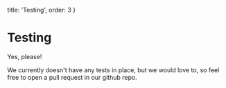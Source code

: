 
  title: 'Testing',
  order: 3
}

# Testing

Yes, please!

We currently doesn't have any tests in place, but we would love to, so feel free to open a <Link to="github" href="https://github.com/schiehll/kerbs">pull request</Link> in our github repo.
